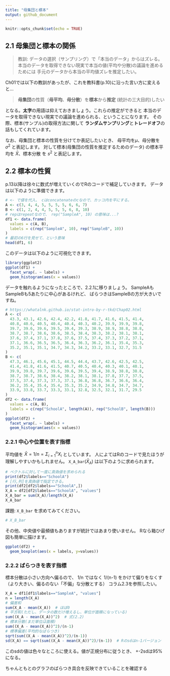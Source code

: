 ```yaml
---
title: "母集団と標本"
output: github_document
---
```


```r
knitr::opts_chunk$set(echo = TRUE)
```

<!--
目的
- 仮説検証時のツッコミを経験し、計画の大切さを説明できる
- 手元のデータから母集団に関して言及するために必要なズレを説明できる
-->

## 2.1 母集団と標本の関係

> 教訓: データの選択（サンプリング）で「本当のデータ」からはズレる。
> 本当のデータを取得できない現実で本当の値(平均や分散)の議論を進めるためには
> 手元のデータから本当の平均値ズレを推定したい。

Ch01では以下の教訓があったが、これを教科書(p.10)に沿った言い方に変えると...

> **母集団**の性質（**母平均**、**母分散**）を**標本**から**推定**
> (統計の三大目的)したい

となる。**太字**の用語は抑えておきましょう。これらの推定ができると
本当のデータを取得できない現実での議論を進められる、ということになります。
その際、標本(サンプル)の取得方法に関して
**ランダムサンプリング**と**トレードオフ**の話もしてくれています。

なお、母集団と標本の性質を分けてか表記したいとき、
母平均を$\mu$、母分散を $\sigma^2$ と表記します。
対して標本(母集団の性質を推定するためのデータ)
の標本平均を $\bar{X}$、標本分散 を $s^2$ と表記します。

## 2.2 標本の性質

p.13以降は徐々に数式が増えていくのでRのコードで補足していきます。
データは以下のように準備できます。

```r
# <- で値を代入、 cはconcatenateのcなので、カッコ内を平にする。
A <- c(3, 4, 4, 5, 5, 5, 5, 6, 6, 7)
B <- c(1, 2, 4, 4, 5, 5, 5, 6, 8, 10)
# repはrepeatなので、 rep("SampleA", 10) の意味は...?
df1 <- data.frame(
  values = c(A, B),
  labels = c(rep("SampleA", 10), rep("SampleB", 10))
)
# 最初の6行を見せて、という意味
head(df1, 6)
```
このデータは以下のように可視化できます。

```r
library(ggplot2)
ggplot(df1) +
  facet_wrap(. ~ labels) +
  geom_histogram(aes(x = values))
```

データを触れるようになったところで、2.2.1に移りましょう。
SampleAもSampleBも5あたりに中心があるけれど、
ばらつきはSampleBの方が大きいですね。
```r
# https://whatalnk.github.io/stat-intro-by-r-tkd/Chap02.html
A <- c(
  43.3, 43.1, 42.6, 42.4, 42.2, 41.8, 41.7, 41.6, 41.5, 41.4,
  40.8, 40.6, 40.5, 40.4, 40.4, 40.3, 40.2, 39.9, 39.9, 39.8,
  39.7, 39.6, 39.6, 39.5, 39.4, 39.3, 38.9, 38.9, 38.8, 38.8,
  38.7, 38.7, 38.6, 38.6, 38.5, 38.4, 38.3, 38.2, 38.1, 38.1,
  37.6, 37.4, 37.1, 37.8, 37.6, 37.5, 37.4, 37.3, 37.2, 37.1,
  37.1, 36.6, 36.5, 36.5, 36.4, 36.3, 36.2, 36.1, 35.4, 35.3,
  35.2, 35.1, 35.1, 34.7, 34.3, 34.2, 33.2, 33.1, 32.7, 31.5
)
B <- c(
  47.3, 46.1, 45.6, 45.1, 44.5, 44.4, 43.7, 42.6, 42.5, 42.5,
  41.4, 41.8, 41.6, 41.5, 40.7, 40.5, 40.4, 40.3, 40.1, 40.1,
  39.9, 39.8, 39.7, 39.6, 39.6, 39.5, 39.4, 38.9, 38.8, 38.8,
  38.7, 38.7, 38.6, 38.4, 38.2, 38.1, 38.1, 37.8, 37.7, 37.5,
  37.5, 37.4, 37.3, 37.3, 37.1, 36.8, 36.8, 36.7, 36.6, 36.4,
  36.2, 35.4, 35.4, 35.4, 35.3, 35.2, 34.9, 34.8, 34.7, 34.7,
  33.9, 33.8, 33.7, 33.3, 33.1, 32.8, 32.5, 32.1, 31.7, 29.5
)
df2 <- data.frame(
  values = c(A, B),
  labels = c(rep("SchoolA", length(A)), rep("SchoolB", length(B)))
)
ggplot(df2) +
  facet_wrap(. ~ labels) +
  geom_histogram(aes(x = values))
```

### 2.2.1 中心や位置を表す指標

平均値を $\bar{X}=1/n = \Sigma_{i=1}^{n}X_i$ としています。
人によてはRのコードで見たほうが理解しやすいかもしれません。
`X_A_bar`($\bar{X}_A$) は以下のように求められます。

```r
# ベクトルに対して一度に真偽値を求められる
print(df2$labels=="SchoolA")
# [行,列]を真偽値で指定できる。
print(df2[df2$labels=="SchoolA",])
X_A = df2[df2$labels=="SchoolA", "values"]
X_A_bar = sum(X_A)/length(X_A)
X_A_bar
```

課題: `X_B_bar` を求めてみてください。

```r
# X_B_bar
```

その他、中央値や最頻値もありますが統計ではあまり使いません。
Rなら箱ひげ図も簡単に描けます。

```r
ggplot(df2) +
  geom_boxplot(aes(x = labels, y=values))
```

### 2.2.2 ばらつきを表す指標

標本分散は小さい方向へ偏るので、
1/n ではなく 1/(n-1) をかけて偏りをなくす
（より大きい、偏るのない「不偏」な分散とする）
コラム2.3を参照したい。

```r
X_A = df1[df1$labels=="SampleA", "values"]
n = length(X_A)
# 偏差和
sum(X_A - mean(X_A))  # ほぼ0
# 平方和(ただし、データの数だけ増えるし、単位が面積になっている)
sum((X_A - mean(X_A))^2)  # 式(2.2)
# 標本分散(まだ単位は面積)
sum((X_A - mean(X_A))^2)/(n-1)
# 標準偏差(平均的なばらつき)
sqrt(sum((X_A - mean(X_A))^2)/(n-1))
sd(X_A) == sqrt(sum((X_A - mean(X_A))^2)/(n-1))  # Rのsdはn-1バージョン
```

このsdの値は色々なところに使える。値が正規分布に従うとき、
+-2sdは95%になる。

ちゃんともとのグラフのばらつき具合を反映できていることを確認する